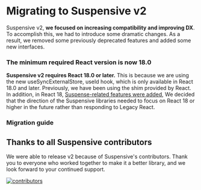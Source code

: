 
# Migrating to Suspensive v2

Suspensive v2, **we focused on increasing compatibility and improving DX**.
To accomplish this, we had to introduce some dramatic changes. As a result, we removed some previously deprecated features and added some new interfaces.

### The minimum required React version is now 18.0

**Suspensive v2 requires React 18.0 or later.** This is because we are using the new useSyncExternalStore, useId hook, which is only available in React 18.0 and later. Previously, we have been using the shim provided by React.
In addition, in React 18, [Suspense-related features were added](https://legacy.reactjs.org/blog/2022/03/29/react-v18.html), We decided that the direction of the Suspensive libraries needed to focus on React 18 or higher in the future rather than responding to Legacy React.

### Migration guide

<Cards num={2}>
  <Card title="See @suspensive/react v2" href="/docs/react/migrate-to-v2" />
  <Card title="See @suspensive/react-query v2" href="/docs/react-query/migrate-to-v2" />
</Cards>

## Thanks to all Suspensive contributors

We were able to release v2 because of Suspensive's contributors. Thank you to everyone who worked together to make it a better library, and we look forward to your continued support.

[![contributors](https://contrib.rocks/image?repo=suspensive/react)](https://github.com/suspensive/react/graphs/contributors)
